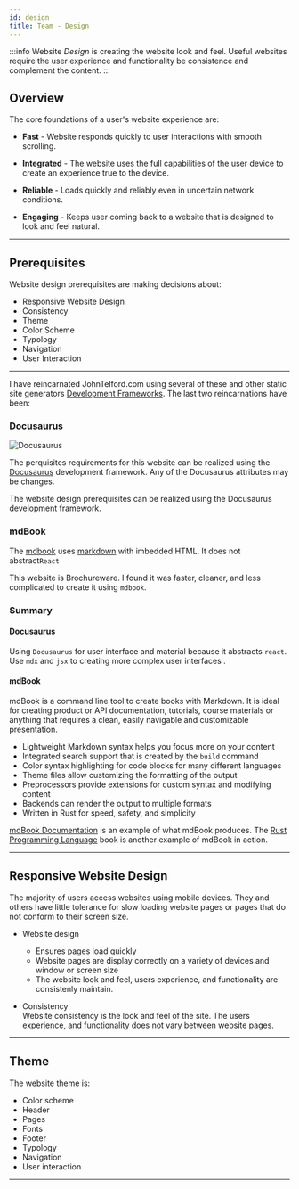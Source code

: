 ```yaml
---
id: design
title: Team - Design
---
```



:::info
Website _Design_ is creating the website look and feel. Useful websites require the user experience and functionality be consistence and complement the content.
:::

## Overview

The core foundations of a user's website experience are:

- **Fast** - Website responds quickly to user interactions with smooth scrolling.

- **Integrated** - The website uses the full capabilities of the user device to create an experience true to the device.

- **Reliable** - Loads quickly and reliably even in uncertain network conditions.

- **Engaging** - Keeps user coming back to a website that is designed to look and feel natural.

---

## Prerequisites

Website design prerequisites are making decisions about:

- Responsive Website Design
- Consistency
- Theme
- Color Scheme
- Typology
- Navigation
- User Interaction

---

I have reincarnated JohnTelford.com using several of these and other static site generators [Development Frameworks](https://docusaurus.io/docs#comparison-with-other-tools). The last two reincarnations have been:

### Docusaurus

![Docusaurus](/img/docusauruslogo.png)

The perquisites requirements for this website can be realized using the [Docusaurus](https://docusaurus.io) development framework. Any of the Docusaurus attributes may be changes.

The website design prerequisites can be realized using the Docusaurus development framework.

### mdBook

The [mdbook](https://crates.io/crates/mdbook) uses [markdown](https://www.markdownguide.org) with imbedded HTML. It does not abstract`React`

This website is Brochureware. I found it was faster, cleaner, and less complicated to create it using `mdbook`.

### Summary

#### Docusaurus

Using `Docusaurus` for user interface and material because it abstracts `react`. Use `mdx` and `jsx` to creating more complex user interfaces .

#### mdBook

mdBook is a command line tool to create books with Markdown. It is ideal for creating product or API documentation, tutorials, course materials or anything that requires a clean, easily navigable and customizable presentation.

- Lightweight Markdown syntax helps you focus more on your content
- Integrated search support that is created by the `build` command
- Color syntax highlighting for code blocks for many different languages
- Theme files allow customizing the formatting of the output
- Preprocessors provide extensions for custom syntax and modifying content
- Backends can render the output to multiple formats
- Written in Rust for speed, safety, and simplicity

[mdBook Documentation](https://rust-lang.github.io/mdBook/) is an example of what mdBook produces. The [Rust Programming Language](https://doc.rust-lang.org/book/) book is another example of mdBook in action.

---

## Responsive Website Design

The majority of users access websites using mobile devices. They and others have little tolerance for slow loading website pages or pages that do not conform to their screen size.

- Website design

  - Ensures pages load quickly
  - Website pages are display correctly on a variety of devices and window or screen size
  - The website look and feel, users experience, and functionality are consistenly maintain.

- Consistency  
  Website consistency is the look and feel of the site. The users experience, and functionality does not vary between website pages.

---

## Theme

The website theme is:

- Color scheme
- Header
- Pages
- Fonts
- Footer
- Typology
- Navigation
- User interaction

---
